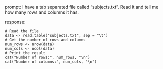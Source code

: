 prompt:
I have a tab separated file called "subjects.txt". Read it and tell me how many rows and columns it has. 

response:
```
# Read the file
data <- read.table("subjects.txt", sep = "\t")
# Get the number of rows and columns
num_rows <- nrow(data)
num_cols <- ncol(data)
# Print the result
cat("Number of rows:", num_rows, "\n")
cat("Number of columns:", num_cols, "\n")
```

